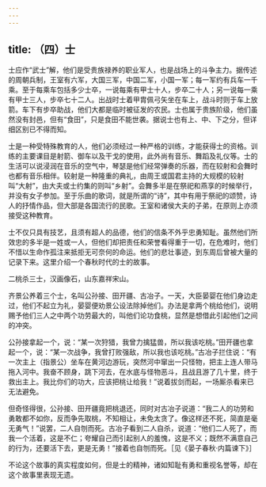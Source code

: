 ```yaml
---
---
---
```

title: （四）士
---



士应作“武士”解，他们是受贵族禄养的职业军人，也是战场上的斗争主力。据传述的周朝兵制，王室有六军，大国三军，中国二军，小国一军；每一军约有兵车一千乘。至于每乘车包括多少士卒，一说每乘有甲士十人，步卒二十人；另一说每一乘有甲士三人，步卒七十二人。出战时士着甲胄佩弓矢坐在车上，战斗时则于车上放箭。车下有步卒助战，他们大都是临时被征发的农民。士也属于贵族阶级，他们虽然没有封邑，但有“食田”，只是食田不能世袭。据说士也有上、中、下之分，但详细区别已不得而知。

士是一种受特殊教育的人，他们必须经过一种严格的训练，才能获得士的资格。训练的主要课目是射箭、御车以及干戈的使用，此外尚有音乐、舞蹈及礼仪等。士的生活可以说浸润在音乐的空气中，琴瑟是他们经常弹奏的乐器，而在较射和会舞时也都有音乐相伴。较射是一种隆重的典礼，由周王或国君主持的大规模的较射叫“大射”，由大夫或士约集的则叫“乡射”。会舞多半是在祭祀和燕享的时候举行，并没有女子参加。至于乐曲的歌词，就是所谓的“诗”，其中有用于祭祀的颂赞，诗人的抒情作品，但大部是各国流行的民歌。王室和诸侯大夫的子弟，在原则上亦须接受这种教育。

士不仅只具有技艺，且须有超人的品德，他们的信条不外乎忠勇知耻。虽然他们所效忠的多半是一姓或一人，但他们却把责任和荣誉看得重于一切，在危难时，他们不惜以生命作孤注来抵拒无可奈何的命运。他们的悲壮事迹，到东周后曾被大量的记录下来。这里介绍一个春秋时代的士的故事。

二桃杀三士，汉画像石，山东嘉祥宋山。

齐景公养着三个士，名叫公孙接、田开疆、古冶子。一天，大臣晏婴在他们身边走过，他们不起立为礼，晏婴便劝景公设法除掉他们。办法是拿两个桃给他们，说明赐予他们三人之中两个功劳最大的，叫他们论功食桃，显然是想借此引起他们之间的冲突。

公孙接拿起一个，说：“某一次狩猎，我曾力擒猛兽，所以我该吃桃。”田开疆也拿起一个，说：“某一次战争，我曾打败强敌，所以我也该吃桃。”古冶子拦住说：“有一次主上（指景公）坐车在黄河边游玩，突然河中窜出一只怪物，把主上连人带马拖入河中。我奋不顾身，跳下河去，在水底与怪物恶斗，且战且游了几十里，终于救出主上。我比你们的功大，应该把桃让给我！”说着拔剑而起，一场厮杀看来已无法避免。

但奇怪得很，公孙接、田开疆竟把桃退还，同时对古冶子说道：“我二人的功劳和勇敢都不如你，反而争先取桃，不知相让，未免太贪了。像这样还不死，简直是毫无勇气！”说罢，二人自刎而死。古冶子看到二人自杀，说道：“他们二人死了，而我一个活着，这是不仁；夸耀自己而引起别人的羞愧，这是不义；既然不满意自己的行为，还要活下去，更是无勇！”接着也自刎而死。［见《晏子春秋·内篇谏下》］

不论这个故事的真实程度如何，但是士的精神，诸如知耻有勇和重视名誉等，却在这个故事里表现无遗。